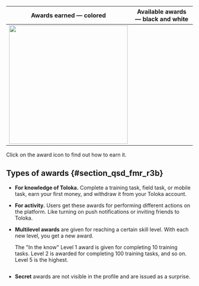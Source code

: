 Awards earned — colored | Available awards — black and white
----- | -----
<img src="https://tlk-infra-front.azureedge.net/portal-static/uploaded/images/1676733333638/1676733333638_original_svg.svg" width="320px" alt="" /> | <Image width="220px" withBackground imageId="1676449035619" alt="" />

Click on the award icon to find out how to earn it.

## Types of awards {#section_qsd_fmr_r3b}

- **For knowledge of Toloka.** Complete a training task, field task, or mobile task, earn your first money, and withdraw it from your Toloka account.

- **For activity.** Users get these awards for performing different actions on the platform. Like turning on push notifications or inviting friends to Toloka.

- **Multilevel awards** are given for reaching a certain skill level. With each new level, you get a new award.

    <Cut title="Example">

    The "In the know" Level 1 award is given for completing 10 training tasks. Level 2 is awarded for completing 100 training tasks, and so on. Level 5 is the highest.

    <Image withBackground imageId="1676449033078" alt="" />

    </Cut>

- **Secret** awards are not visible in the profile and are issued as a surprise.
